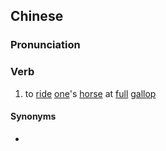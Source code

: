 {{also|骤马}}
==Chinese==
{{zh-forms|s=骤马}}

===Pronunciation===
{{zh-pron
|m=驟mǎ
|cat=v
}}

===Verb===
{{zh-verb}}

# {{lb|zh|archaic}} to [[ride]] [[one]]'s [[horse]] at [[full]] [[gallop]]

====Synonyms====
* {{zh-l|縱馬}}